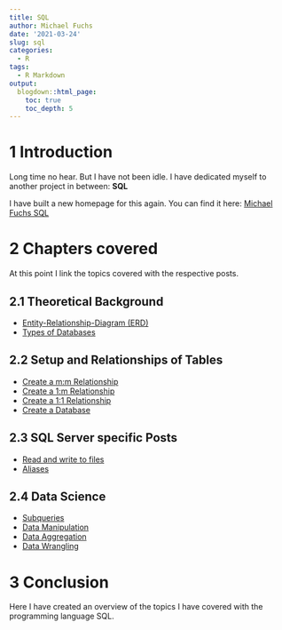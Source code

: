 ```yaml
---
title: SQL
author: Michael Fuchs
date: '2021-03-24'
slug: sql
categories:
  - R
tags:
  - R Markdown
output:
  blogdown::html_page:
    toc: true
    toc_depth: 5
---
```



# 1 Introduction 


Long time no hear. But I have not been idle. 
I have dedicated myself to another project in between: **SQL**


I have built a new homepage for this again. You can find it here: [Michael Fuchs SQL](https://michael-fuchs-sql.netlify.app/)



# 2 Chapters covered

At this point I link the topics covered with the respective posts.


## 2.1 Theoretical Background

+ [Entity-Relationship-Diagram (ERD)](https://michael-fuchs-sql.netlify.app/2021/03/03/entity-relationship-diagram-erd/)
+ [Types of Databases](https://michael-fuchs-sql.netlify.app/2021/03/01/types-of-databases/)



## 2.2 Setup and Relationships of Tables


+ [Create a m:m Relationship](https://michael-fuchs-sql.netlify.app/2021/03/16/create-a-m-m-relationship/)
+ [Create a 1:m Relationship](https://michael-fuchs-sql.netlify.app/2021/03/13/create-a-1-m-relationship/)
+ [Create a 1:1 Relationship](https://michael-fuchs-sql.netlify.app/2021/03/10/create-a-1-1-relationship/)
+ [Create a Database](https://michael-fuchs-sql.netlify.app/2021/03/07/create-a-database/)



## 2.3 SQL Server specific Posts

+ [Read and write to files](https://michael-fuchs-sql.netlify.app/2021/03/20/read-and-write-to-files/)
+ [Aliases](https://michael-fuchs-sql.netlify.app/2021/03/19/aliases/)



## 2.4 Data Science

+ [Subqueries](https://michael-fuchs-sql.netlify.app/2021/04/01/subqueries/)
+ [Data Manipulation](https://michael-fuchs-sql.netlify.app/2021/03/29/data-manipulation/)
+ [Data Aggregation](https://michael-fuchs-sql.netlify.app/2021/03/26/data-aggregation/)
+ [Data Wrangling](https://michael-fuchs-sql.netlify.app/2021/03/23/data-wrangling/)





# 3 Conclusion


Here I have created an overview of the topics I have covered with the programming language SQL. 



